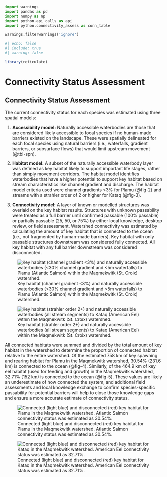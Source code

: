 ```python
import warnings
import pandas as pd
import numpy as np
import python.api_calls as api
import python.connectivity_assess as conn_table

warnings.filterwarnings('ignore')


```

```r
#| echo: false
#| include: true
#| warning: false

library(reticulate)

```

# Connectivity Status Assessment {-}

## Connectivity Status Assessment {-}

The current connectivity status for each species was estimated using three spatial models: 

1. **Accessibility model:** Naturally accessible waterbodies are those that are considered likely accessible to focal species if no human-made barriers existed on the landscape. These were spatially delineated for each focal species using natural barriers (i.e., waterfalls, gradient barriers, or subsurface flows) that would limit upstream movement (@tbl-spn). 

2. **Habitat model:** A subset of the naturally accessible waterbody layer was defined as key habitat likely to support important life stages, rather than simply movement corridors. The habitat model identifies waterbodies that have a higher potential to support key habitat based on stream characteristics like channel gradient and discharge. The habitat model criteria used were channel gradients <3% for Plamu (@fig-2) and streams with a strahler order of 2 or higher for Kataq (@fig-3).

3. **Connectivity model:** A layer of known or modelled structures was overlaid on the key habitat results. Structures with unknown passability were treated as a full barrier until confirmed passable (100% passable) or partially passable (25, 50, or 75%) by either local knowledge, desktop review, or field assessment. Watershed connectivity was estimated by calculating the amount of key habitat that is connected to the ocean (i.e., not fragmented by human-made barriers). Key habitat with only passable structures downstream was considered fully connected. All key habitat with any full barrier downstream was considered disconnected. 

![Key habitat (channel gradient <3%) and naturally accessible waterbodies (<30% channel gradient and <5m waterfalls) to Plamu (Atlantic Salmon) within the Maqmekwitk (St. Croix) watershed.](images/figure_2.png){#fig-2}

![Key habitat (strahler order 2+) and naturally accessible waterbodies (all stream segments) to Kataq (American Eel) within the Maqmekwitk (St. Croix) watershed.](images/figure_3.png){#fig-3}

All connected habitats were summed and divided by the total amount of key habitat in the watershed to determine the proportion of connected habitat relative to the entire watershed. Of the estimated 758 km of key spawning and rearing habitat for Plamu in the Maqmekwitk watershed, 30.54% (231.6 km) is connected to the ocean (@fig-4). Similarly, of the 464.9 km of key eel habitat (used for feeding and growth) in the Maqmekwitk watershed, 32.71% (152 km) is connected to the ocean (@fig-5). These values are likely an underestimate of how connected the system, and additional field assessments and local knowledge exchange to confirm species-specific passability for potential barriers will help to close those knowledge gaps and ensure a more accurate estimate of connectivity status.  

![Connected (light blue) and disconnected (red) key habitat for Plamu in the Maqmekwitk watershed. Atlantic Salmon connectivity status was estimated as 30.54%.](images/figure_4.png){#fig-4}

![Connected (light blue) and disconnected (red) key habitat for Kataq in the Maqmekwitk watershed. American Eel connectivity status was estimated as 32.71%.](images/figure_5.png){#fig-5}
